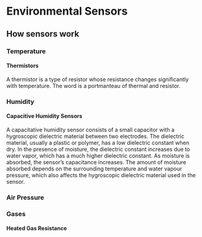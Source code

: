 # Environmental Sensors

## How sensors work

### Temperature

#### Thermistors

A thermistor is a type of resistor whose resistance changes significantly with temperature. The word is a portmanteau of thermal and resistor.

### Humidity

#### Capacitive Humidity Sensors

A capacitative humidity sensor  consists of a small capacitor with a hygroscopic dielectric material between two electrodes. The dielectric material, usually a plastic or polymer, has a low dielectric constant when dry. In the presence of moisture, the dielectric constant increases due to water vapor, which has a much higher dielectric constant. As moisture is absorbed, the sensor's capacitance increases. The amount of moisture absorbed depends on the surrounding temperature and water vapour pressure, which also affects the hygroscopic dielectric material used in the sensor.

### Air Pressure

### Gases

#### Heated Gas Resistance